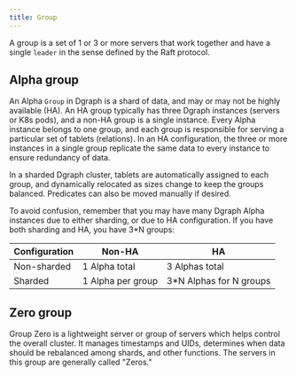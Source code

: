 ```yaml
---
title: Group
---
```



<DgraphWIP />

A group is a set of 1 or 3 or more servers that work together and have a single
`leader` in the sense defined by the Raft protocol.

## Alpha group

An Alpha `Group` in Dgraph is a shard of data, and may or may not be highly
available (HA). An HA group typically has three Dgraph instances (servers or K8s
pods), and a non-HA group is a single instance. Every Alpha instance belongs to
one group, and each group is responsible for serving a particular set of tablets
(relations). In an HA configuration, the three or more instances in a single
group replicate the same data to every instance to ensure redundancy of data.

In a sharded Dgraph cluster, tablets are automatically assigned to each group,
and dynamically relocated as sizes change to keep the groups balanced.
Predicates can also be moved manually if desired.

To avoid confusion, remember that you may have many Dgraph Alpha instances due
to either sharding, or due to HA configuration. If you have both sharding and
HA, you have 3\*N groups:

| Configuration | Non-HA            | HA                       |
| ------------- | ----------------- | ------------------------ |
| Non-sharded   | 1 Alpha total     | 3 Alphas total           |
| Sharded       | 1 Alpha per group | 3\*N Alphas for N groups |

## Zero group

Group Zero is a lightweight server or group of servers which helps control the
overall cluster. It manages timestamps and UIDs, determines when data should be
rebalanced among shards, and other functions. The servers in this group are
generally called "Zeros."
